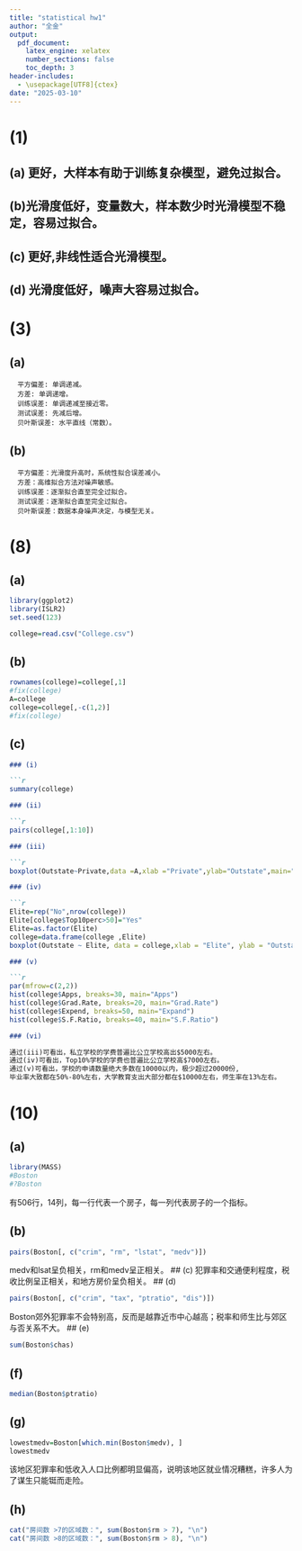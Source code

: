```yaml
---
title: "statistical hw1"
author: "全金"
output: 
  pdf_document:
    latex_engine: xelatex
    number_sections: false
    toc_depth: 3
header-includes:
  - \usepackage[UTF8]{ctex}
date: "2025-03-10"
---
```

# (1)
## (a) 更好，大样本有助于训练复杂模型，避免过拟合。
## (b)光滑度低好，变量数大，样本数少时光滑模型不稳定，容易过拟合。
## (c) 更好,非线性适合光滑模型。
## (d) 光滑度低好，噪声大容易过拟合。

# (3)
## (a)
      平方偏差: 单调递减。
      方差: 单调递增。
      训练误差: 单调递减至接近零。
      测试误差: 先减后增。
      贝叶斯误差: 水平直线（常数）。
## (b)
      平方偏差：光滑度升高时，系统性拟合误差减小。
      方差：高维拟合方法对噪声敏感。
      训练误差：逐渐拟合直至完全过拟合。
      测试误差：逐渐拟合直至完全过拟合。
      贝叶斯误差：数据本身噪声决定，与模型无关。
# (8)
## (a)
```r
library(ggplot2)
library(ISLR2)
set.seed(123)
```
```r
college=read.csv("College.csv")
```
## (b)
```r
rownames(college)=college[,1]
#fix(college)
A=college
college=college[,-c(1,2)]
#fix(college)
```
## (c)

```markdown
### (i)

```r
summary(college)
```
```markdown
### (ii)

```r
pairs(college[,1:10])
```
```markdown
### (iii)

```r
boxplot(Outstate~Private,data =A,xlab ="Private",ylab="Outstate",main="Private-OUtside")
```
```markdown
### (iv)

```r
Elite=rep("No",nrow(college))
Elite[college$Top10perc>50]="Yes"
Elite=as.factor(Elite)
college=data.frame(college ,Elite)
boxplot(Outstate ~ Elite, data = college,xlab = "Elite", ylab = "Outstate",main="Elite-Outside") 
```
```markdown
### (v)

```r
par(mfrow=c(2,2))
hist(college$Apps, breaks=30, main="Apps")
hist(college$Grad.Rate, breaks=20, main="Grad.Rate")
hist(college$Expend, breaks=50, main="Expand")
hist(college$S.F.Ratio, breaks=40, main="S.F.Ratio")
```
```markdown
### (vi)

通过(iii)可看出，私立学校的学费普遍比公立学校高出$5000左右。
通过(iv)可看出，Top10%学校的学费也普遍比公立学校高$7000左右。
通过(v)可看出，学校的申请数量绝大多数在10000以内，极少超过20000份,
毕业率大致都在50%-80%左右，大学教育支出大部分都在$10000左右，师生率在13%左右。
```

# (10)
## (a)
```r
library(MASS)
#Boston
#?Boston
```
有506行，14列，每一行代表一个房子，每一列代表房子的一个指标。

## (b)
```r
pairs(Boston[, c("crim", "rm", "lstat", "medv")])
```
medv和lsat呈负相关，rm和medv呈正相关。
## (c)
犯罪率和交通便利程度，税收比例呈正相关，和地方房价呈负相关。
## (d)
```r
pairs(Boston[, c("crim", "tax", "ptratio", "dis")])
```
Boston郊外犯罪率不会特别高，反而是越靠近市中心越高；税率和师生比与郊区与否关系不大。
## (e)
```r
sum(Boston$chas)
```
## (f)
```r
median(Boston$ptratio)
```
## (g)
```r
lowestmedv=Boston[which.min(Boston$medv), ]
lowestmedv
```
该地区犯罪率和低收入人口比例都明显偏高，说明该地区就业情况糟糕，许多人为了谋生只能铤而走险。

## (h)

```r
cat("房间数 >7的区域数：", sum(Boston$rm > 7), "\n")
cat("房间数 >8的区域数：", sum(Boston$rm > 8), "\n")
```